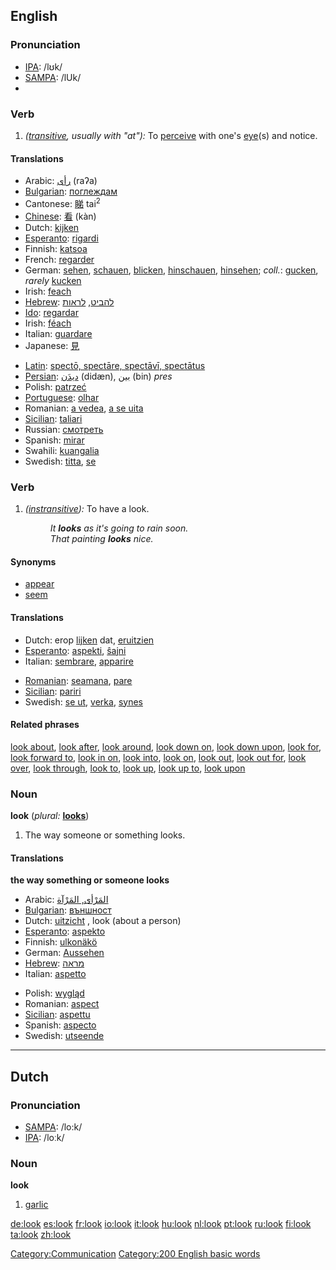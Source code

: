 ==English==

{{rank|told|both|having|199|look|heard|night|mind}}

===Pronunciation===
*[[IPA]]: /lʊk/
*[[SAMPA]]: /lUk/
*{{audio|en-us-look.ogg|Audio (US)}}

===Verb===
{{en-infl-reg-consonant|look||}}

# ''([[transitive]], usually with "at"):'' To [[perceive]] with one's [[eye]](s) and notice.

====Translations====
{{top}}
*Arabic: [[رأى]] (raʔa)
*[[w:Bulgarian language|Bulgarian]]: [[поглеждам]]
*Cantonese: [[睇]] tai<sup>2</sup>
*[[w:Chinese language|Chinese]]: [[看]] (kàn)
*Dutch: [[kijken]]
*[[w:Esperanto|Esperanto]]: [[rigardi]]
*Finnish: [[katsoa]]
*French: [[regarder]]
*German: [[sehen]], [[schauen]], [[blicken]], [[hinschauen]], [[hinsehen]]; <i>coll.</i>: [[gucken]], <i>rarely</i> [[kucken]]
*Irish: [[feach]]
*[[w:Hebrew language|Hebrew]]: [[להביט]], [[לראות]]
*[[w:Ido|Ido]]: [[regardar]]
*Irish: [[féach]]
*Italian: [[guardare]]
*Japanese: [[見]]
{{mid}}
*[[Latin]]: [[specto|spectō, spectāre, spectāvī, spectātus]]
*[[Persian]]: [[دیدَن]] (didæn), [[بین]] (bin) ''pres''
*Polish: [[patrzeć]]
*[[Portuguese]]: [[olhar]]
*Romanian: [[a vedea]], [[a se uita]]
*[[Sicilian]]: [[taliari]]
*Russian: [[смотреть]]
*Spanish: [[mirar]]
*Swahili: [[kuangalia]]
*Swedish: [[titta]], [[se]]
{{bottom}}

===Verb===
{{en-infl-reg-consonant|look||}}

# ''([[instransitive]]):'' To have a look.
#:''It '''looks''' as it's going to rain soon.''
#:''That painting '''looks''' nice.''

====Synonyms====
*[[appear]]
*[[seem]]

====Translations====
{{top}}
*Dutch: erop [[lijken]] dat, [[eruitzien]]
*[[w:Esperanto|Esperanto]]: [[aspekti]], [[ŝajni]]
*Italian: [[sembrare]], [[apparire]]
{{mid}}
*[[Romanian]]: [[seamana]], [[pare]]
*[[Sicilian]]: [[pariri]]
*Swedish: [[se ut]], [[verka]], [[synes]]
{{bottom}}

====Related phrases====
[[look about]], [[look after]], [[look around]], [[look down on]], [[look down upon]], [[look for]], [[look forward to]], [[look in on]], [[look into]], [[look on]], [[look out]], [[look out for]], [[look over]], [[look through]], [[look to]], [[look up]], [[look up to]], [[look upon]]

===Noun===
'''look'''  (''plural:'' '''[[looks]]''')

# The way someone or something looks.

====Translations====
'''the way something or someone looks'''
{{top}}
*Arabic: [[المَرْأى, المَرْآة]]
*[[w:Bulgarian language|Bulgarian]]: [[външност]] {{f}}
*Dutch: [[uitzicht]] {{n}}, look {{m}} (about a person)
*[[w:Esperanto|Esperanto]]: [[aspekto]]
*Finnish: [[ulkonäkö]]
*German: [[Aussehen]] {{n}}
*[[w:Hebrew language|Hebrew]]: [[מראה]] {{m}}
*Italian: [[aspetto]] {{m}}
{{mid}}
*Polish: [[wygląd]]
*Romanian: [[aspect]] {{n}}
*[[Sicilian]]: [[aspettu]] {{m}}
*Spanish: [[aspecto]] {{m}}
*Swedish: [[utseende]]
{{bottom}}
----

==Dutch==
===Pronunciation===
*[[w:SAMPA|SAMPA]]: /lo:k/
*[[w:IPA|IPA]]: /loːk/

===Noun===
'''look''' {{m}}

# [[garlic]]

[[Category:Communication]]

[[Category:200 English basic words]]

[[de:look]]
[[es:look]]
[[fr:look]]
[[io:look]]
[[it:look]]
[[hu:look]]
[[nl:look]]
[[pt:look]]
[[ru:look]]
[[fi:look]]
[[ta:look]]
[[zh:look]]